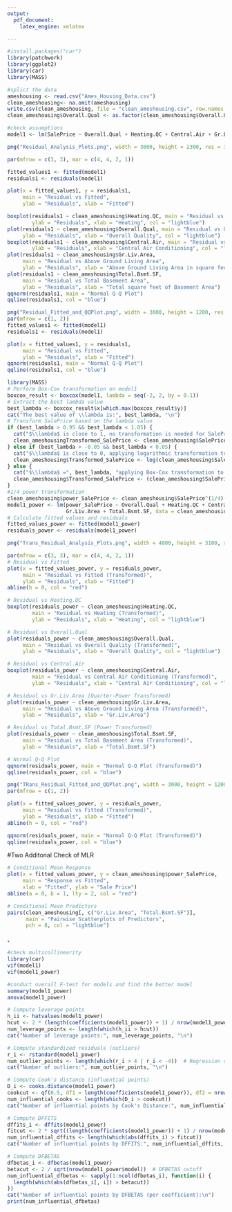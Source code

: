 ```yaml
---
output:
  pdf_document:
    latex_engine: xelatex

---
```

```r
#install.packages("car")
library(patchwork)
library(ggplot2)
library(car)
library(MASS)
```

```r
#splict the data
ameshousing <- read.csv("Ames_Housing_Data.csv")
clean_ameshousing<- na.omit(ameshousing)
write.csv(clean_ameshousing, file = "clean_ameshousing.csv", row.names = FALSE)
clean_ameshousing$Overall.Qual <- as.factor(clean_ameshousing$Overall.Qual)
```

```r
#check assumptions
model1 <- lm(SalePrice ~ Overall.Qual + Heating.QC + Central.Air + Gr.Liv.Area + Total.Bsmt.SF, data = clean_ameshousing)

png("Residual_Analysis_Plots.png", width = 3000, height = 2300, res = 300)

par(mfrow = c(3, 3), mar = c(4, 4, 2, 1))

fitted_values1 <- fitted(model1)
residuals1 <- residuals(model1)

plot(x = fitted_values1, y = residuals1, 
     main = "Residual vs Fitted", 
     ylab = "Residuals", xlab = "Fitted")

boxplot(residuals1 ~ clean_ameshousing$Heating.QC, main = "Residual vs Heating",
        ylab = "Residuals", xlab = "Heating", col = "lightblue")
plot(residuals1 ~ clean_ameshousing$Overall.Qual, main = "Residual vs Overall Quality",
     ylab = "Residuals", xlab = "Overall Quality", col = "lightblue")
boxplot(residuals1 ~ clean_ameshousing$Central.Air, main = "Residual vs Central Air Conditioning",
        ylab = "Residuals", xlab = "Central Air Conditioning", col = "lightblue")
plot(residuals1 ~ clean_ameshousing$Gr.Liv.Area, 
     main = "Residual vs Above Ground Living Area",
     ylab = "Residuals", xlab = "Above Ground Living Area in square feet")
plot(residuals1 ~ clean_ameshousing$Total.Bsmt.SF, 
     main = "Residual vs Total Basement Area",
     ylab = "Residuals", xlab = "Total square feet of Basement Area")
qqnorm(residuals1, main = "Normal Q-Q Plot")
qqline(residuals1, col = "blue")

```

```r
png("Residual_Fitted_and_QQPlot.png", width = 3000, height = 1200, res = 300)
par(mfrow = c(1, 2))
fitted_values1 <- fitted(model1)
residuals1 <- residuals(model1)

plot(x = fitted_values1, y = residuals1, 
     main = "Residual vs Fitted", 
     ylab = "Residuals", xlab = "Fitted")
qqnorm(residuals1, main = "Normal Q-Q Plot")
qqline(residuals1, col = "blue")
```

```r
library(MASS)
# Perform Box-Cox transformation on model1
boxcox_result <- boxcox(model1, lambda = seq(-2, 2, by = 0.1))
# Extract the best lambda value
best_lambda <- boxcox_result$x[which.max(boxcox_result$y)]
cat("The best value of \\lambda is:", best_lambda, "\n")
# Transform SalePrice based on the lambda value
if (best_lambda > 0.95 && best_lambda < 1.05) {
  cat("$\\lambda$ is close to 1, no transformation is needed for SalePrice.\n")
  clean_ameshousingTransformed_SalePrice <- clean_ameshousing$SalePrice
} else if (best_lambda > -0.05 && best_lambda < 0.05) {
  cat("$\\lambda$ is close to 0, applying logarithmic transformation to SalePrice.\n")
  clean_ameshousing$Transformed_SalePrice <- log(clean_ameshousing$SalePrice)
} else {
  cat("$\\lambda$ =", best_lambda, "applying Box-Cox transformation to SalePrice.\n")
  clean_ameshousing$Transformed_SalePrice <- (clean_ameshousing$SalePrice^best_lambda - 1) / best_lambda
} 
#1/4 power transformation
clean_ameshousing$power_SalePrice <- clean_ameshousing$SalePrice^(1/4)
model1_power <- lm(power_SalePrice ~ Overall.Qual + Heating.QC + Central.Air + 
                   Gr.Liv.Area + Total.Bsmt.SF, data = clean_ameshousing)
# Calculate fitted values and residuals
fitted_values_power <- fitted(model1_power)
residuals_power <- residuals(model1_power)

png("Trans_Residual_Analysis_Plots.png", width = 4000, height = 3100, res = 300)

par(mfrow = c(3, 3), mar = c(4, 4, 2, 1))
# Residual vs Fitted
plot(x = fitted_values_power, y = residuals_power, 
     main = "Residual vs Fitted (Transformed)", 
     ylab = "Residuals", xlab = "Fitted")
abline(h = 0, col = "red")

# Residual vs Heating.QC
boxplot(residuals_power ~ clean_ameshousing$Heating.QC, 
        main = "Residual vs Heating (Transformed)",
        ylab = "Residuals", xlab = "Heating", col = "lightblue")

# Residual vs Overall.Qual
plot(residuals_power ~ clean_ameshousing$Overall.Qual, 
     main = "Residual vs Overall Quality (Transformed)", 
     ylab = "Residuals", xlab = "Overall Quality", col = "lightblue")

# Residual vs Central.Air
boxplot(residuals_power ~ clean_ameshousing$Central.Air, 
        main = "Residual vs Central Air Conditioning (Transformed)",
        ylab = "Residuals", xlab = "Central Air Conditioning", col = "lightblue")

# Residual vs Gr.Liv.Area (Quarter-Power Transformed)
plot(residuals_power ~ clean_ameshousing$Gr.Liv.Area, 
     main = "Residual vs Above Ground Living Area (Transformed)",
     ylab = "Residuals", xlab = "Gr.Liv.Area")

# Residual vs Total.Bsmt.SF (Power Transformed)
plot(residuals_power ~ clean_ameshousing$Total.Bsmt.SF, 
     main = "Residual vs Total Basement Area (Transformed)",
     ylab = "Residuals", xlab = "Total.Bsmt.SF")

# Normal Q-Q Plot
qqnorm(residuals_power, main = "Normal Q-Q Plot (Transformed)")
qqline(residuals_power, col = "blue")


```
```r
png("TRans_Residual_Fitted_and_QQPlot.png", width = 3000, height = 1200, res = 300)
par(mfrow = c(1, 2))

plot(x = fitted_values_power, y = residuals_power, 
     main = "Residual vs Fitted (Transformed)", 
     ylab = "Residuals", xlab = "Fitted")
abline(h = 0, col = "red")

qqnorm(residuals_power, main = "Normal Q-Q Plot (Transformed)")
qqline(residuals_power, col = "blue")
```

#Two Additonal Check of MLR
```r
# Conditional Mean Response
plot(x = fitted_values_power, y = clean_ameshousing$power_SalePrice,
     main = "Response vs Fitted",
     xlab = "Fitted", ylab = "Sale Price")
abline(a = 0, b = 1, lty = 2, col = "red")

# Conditional Mean Predictors
pairs(clean_ameshousing[, c("Gr.Liv.Area", "Total.Bsmt.SF")],
      main = "Pairwise Scatterplots of Predictors",
      pch = 8, col = "lightblue")
```

、






```r
#check multicollinearity
library(car)
vif(model1)
vif(model1_power)
```

```r
#conduct overall F-test for models and find the better model
summary(model1_power)
anova(model1_power)

```

```r
# Compute leverage points
h_ii <- hatvalues(model1_power)
hcut <- 2 * (length(coefficients(model1_power)) + 1) / nrow(model1_power$model)  # Leverage cutoff
num_leverage_points <- length(which(h_ii > hcut))
cat("Number of leverage points:", num_leverage_points, "\n")

# Compute standardized residuals (outliers)
r_i <- rstandard(model1_power)
num_outlier_points <- length(which(r_i > 4 | r_i < -4))  # Regression outliers
cat("Number of outliers:", num_outlier_points, "\n")

# Compute Cook's distance (influential points)
D_i <- cooks.distance(model1_power)
cookcut <- qf(0.5, df1 = length(coefficients(model1_power)), df2 = nrow(model1_power$model) - length(coefficients(model1_power)))
num_influential_cooks <- length(which(D_i > cookcut))
cat("Number of influential points by Cook's Distance:", num_influential_cooks, "\n")

# Compute DFFITS
dffits_i <- dffits(model1_power)
fitcut <- 2 * sqrt((length(coefficients(model1_power)) + 1) / nrow(model1_power$model))  # DFFITS cutoff
num_influential_dffits <- length(which(abs(dffits_i) > fitcut))
cat("Number of influential points by DFFITS:", num_influential_dffits, "\n")

# Compute DFBETAS
dfbetas_i <- dfbetas(model1_power)
betacut <- 2 / sqrt(nrow(model1_power$model))  # DFBETAS cutoff
num_influential_dfbetas <- sapply(1:ncol(dfbetas_i), function(i) {
  length(which(abs(dfbetas_i[, i]) > betacut))
})
cat("Number of influential points by DFBETAS (per coefficient):\n")
print(num_influential_dfbetas)

```